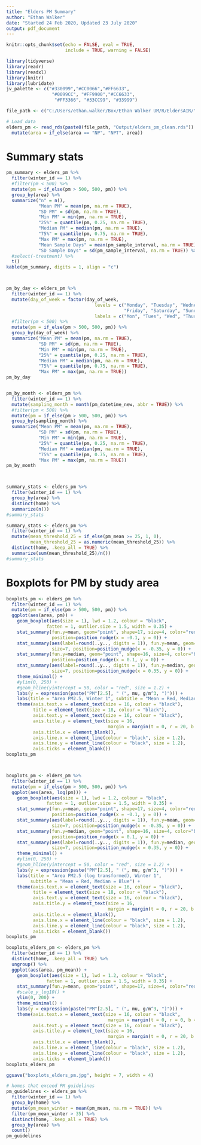 ```yaml
---
title: "Elders PM Summary"
author: "Ethan Walker"
date: "Started 24 Feb 2020, Updated 23 July 2020"
output: pdf_document
---
```


```r
knitr::opts_chunk$set(echo = FALSE, eval = TRUE, 
                      include = TRUE, warning = FALSE)
```

```r
library(tidyverse)
library(readr)
library(readxl)
library(knitr)
library(lubridate)
jv_palette <- c("#330099","#CC0066","#FF6633", 
                 "#0099CC", "#FF9900","#CC6633",
                  "#FF3366", "#33CC99", "#33999")
```

```r
file_path <- c("C:/Users/ethan.walker/Box/Ethan Walker UM/R/EldersAIR/")

# Load data
elders_pm <- read_rds(paste0(file_path, "Output/elders_pm_clean.rds")) %>% 
  mutate(area = if_else(area == "NP", "NPT", area))
```

# Summary stats
```r
pm_summary <- elders_pm %>% 
  filter(winter_id == 1) %>% 
  #filter(pm < 500) %>% 
  mutate(pm = if_else(pm > 500, 500, pm)) %>% 
  group_by(area) %>% 
  summarize("n" = n(),
            "Mean PM" = mean(pm, na.rm = TRUE), 
            "SD PM" = sd(pm, na.rm = TRUE),
            "Min PM" = min(pm, na.rm = TRUE), 
            "25%" = quantile(pm, 0.25, na.rm = TRUE),
            "Median PM" = median(pm, na.rm = TRUE),
            "75%" = quantile(pm, 0.75, na.rm = TRUE),
            "Max PM" = max(pm, na.rm = TRUE),
            "Mean Sample Days" = mean(pm_sample_interval, na.rm = TRUE),
            "SD Sample Days" = sd(pm_sample_interval, na.rm = TRUE)) %>% 
  #select(-treatment) %>% 
  t() 
kable(pm_summary, digits = 1, align = "c")



pm_by_day <- elders_pm %>% 
  filter(winter_id == 1) %>% 
  mutate(day_of_week = factor(day_of_week,
                                 levels = c("Monday", "Tuesday", "Wednesday", "Thursday",
                                            "Friday", "Saturday", "Sunday"),
                                 labels = c("Mon", "Tues", "Wed", "Thur", "Fri", "Sat", "Sun"))) %>% 
  #filter(pm < 500) %>% 
  mutate(pm = if_else(pm > 500, 500, pm)) %>% 
  group_by(day_of_week) %>% 
  summarize("Mean PM" = mean(pm, na.rm = TRUE), 
            "SD PM" = sd(pm, na.rm = TRUE),
            "Min PM" = min(pm, na.rm = TRUE), 
            "25%" = quantile(pm, 0.25, na.rm = TRUE),
            "Median PM" = median(pm, na.rm = TRUE),
            "75%" = quantile(pm, 0.75, na.rm = TRUE),
            "Max PM" = max(pm, na.rm = TRUE))
pm_by_day


pm_by_month <- elders_pm %>% 
  filter(winter_id == 1) %>% 
  mutate(sampling_month = month(pm_datetime_new, abbr = TRUE)) %>%
  #filter(pm < 500) %>% 
  mutate(pm = if_else(pm > 500, 500, pm)) %>% 
  group_by(sampling_month) %>% 
  summarize("Mean PM" = mean(pm, na.rm = TRUE), 
            "SD PM" = sd(pm, na.rm = TRUE),
            "Min PM" = min(pm, na.rm = TRUE), 
            "25%" = quantile(pm, 0.25, na.rm = TRUE),
            "Median PM" = median(pm, na.rm = TRUE),
            "75%" = quantile(pm, 0.75, na.rm = TRUE),
            "Max PM" = max(pm, na.rm = TRUE))
pm_by_month



summary_stats <- elders_pm %>% 
  filter(winter_id == 1) %>% 
  group_by(area) %>% 
  distinct(home) %>% 
  summarize(n())
#summary_stats

summary_stats <- elders_pm %>% 
  filter(winter_id == 1) %>% 
  mutate(mean_threshold_25 = if_else(pm_mean >= 25, 1, 0),
         mean_threshold_25 = as.numeric(mean_threshold_25)) %>% 
  distinct(home, .keep_all = TRUE) %>% 
  summarize(sum(mean_threshold_25)/n())
#summary_stats
```


# Boxplots for PM by study area
```r
boxplots_pm <- elders_pm %>% 
  filter(winter_id == 1) %>% 
  mutate(pm = if_else(pm > 500, 500, pm)) %>% 
  ggplot(aes(area, pm)) +
    geom_boxplot(aes(size = 1), lwd = 1.2, colour = "black", 
               fatten = 1, outlier.size = 1.5, width = 0.35) +
    stat_summary(fun.y=mean, geom="point", shape=17, size=4, color="red",
                 position=position_nudge(x = -0.1, y = 0)) +
    stat_summary(aes(label=round(..y.., digits = 1)), fun.y=mean, geom="text", 
                 size=7, position=position_nudge(x = -0.35, y = 0)) +
    stat_summary(fun.y=median, geom="point", shape=16, size=4, color="blue",
                 position=position_nudge(x = 0.1, y = 0)) +
    stat_summary(aes(label=round(..y.., digits = 1)), fun.y=median, geom="text", 
                 size=7, position=position_nudge(x = 0.35, y = 0)) +
    theme_minimal() +
    #ylim(0, 250) +
    #geom_hline(yintercept = 50, color = "red", size = 1.2) +
    labs(y = expression(paste("PM"[2.5], " (", mu, g/m^3, ")"))) +
    labs(title = "Area PM2.5, Winter 1", subtitle = "Mean = Red, Median = Blue") +
    theme(axis.text.x = element_text(size = 16, colour = "black"),
          title = element_text(size = 18, colour = "black"),
          axis.text.y = element_text(size = 16, colour = "black"),
          axis.title.y = element_text(size = 16,
                                      margin = margin(t = 0, r = 20, b = 0, l = 0)),
          axis.title.x = element_blank(),
          axis.line.x = element_line(colour = "black", size = 1.2), 
          axis.line.y = element_line(colour = "black", size = 1.2), 
          axis.ticks = element_blank())
boxplots_pm



boxplots_pm <- elders_pm %>% 
  filter(winter_id == 1) %>% 
  mutate(pm = if_else(pm > 500, 500, pm)) %>% 
  ggplot(aes(area, log(pm))) +
    geom_boxplot(aes(size = 1), lwd = 1.2, colour = "black", 
               fatten = 1, outlier.size = 1.5, width = 0.35) +
    stat_summary(fun.y=mean, geom="point", shape=17, size=4, color="red",
                 position=position_nudge(x = -0.1, y = 0)) +
    stat_summary(aes(label=round(..y.., digits = 1)), fun.y=mean, geom="text", 
                 size=7, position=position_nudge(x = -0.35, y = 0)) +
    stat_summary(fun.y=median, geom="point", shape=16, size=4, color="blue",
                 position=position_nudge(x = 0.1, y = 0)) +
    stat_summary(aes(label=round(..y.., digits = 1)), fun.y=median, geom="text", 
                 size=7, position=position_nudge(x = 0.35, y = 0)) +
    theme_minimal() +
    #ylim(0, 250) +
    #geom_hline(yintercept = 50, color = "red", size = 1.2) +
    labs(y = expression(paste("PM"[2.5], " (", mu, g/m^3, ")"))) +
    labs(title = "Area PM2.5 (log transformed), Winter 1",
         subtitle = "Mean = Red, Median = Blue") +
    theme(axis.text.x = element_text(size = 16, colour = "black"),
          title = element_text(size = 18, colour = "black"),
          axis.text.y = element_text(size = 16, colour = "black"),
          axis.title.y = element_text(size = 16,
                                      margin = margin(t = 0, r = 20, b = 0, l = 0)),
          axis.title.x = element_blank(),
          axis.line.x = element_line(colour = "black", size = 1.2), 
          axis.line.y = element_line(colour = "black", size = 1.2), 
          axis.ticks = element_blank())
boxplots_pm
```

\pagebreak  

```r
boxplots_elders_pm <- elders_pm %>% 
  filter(winter_id == 1) %>% 
  distinct(home, .keep_all = TRUE) %>% 
  ungroup() %>% 
  ggplot(aes(area, pm_mean)) +
    geom_boxplot(aes(size = 1), lwd = 1.2, colour = "black", 
               fatten = 1, outlier.size = 1.5, width = 0.35) +
    stat_summary(fun.y=mean, geom="point", shape=17, size=4, color="red") +
    #scale_y_log10() +
    ylim(0, 200) +
    theme_minimal() +
    labs(y = expression(paste("PM"[2.5], " (", mu, g/m^3, ")"))) +
    theme(axis.text.x = element_text(size = 16, colour = "black",
                                      margin = margin(t = 0, r = 0, b = 30, l = 0)),
          axis.text.y = element_text(size = 16, colour = "black"),
          axis.title.y = element_text(size = 16,
                                      margin = margin(t = 0, r = 20, b = 0, l = 0)),
          axis.title.x = element_blank(),
          axis.line.x = element_line(colour = "black", size = 1.2), 
          axis.line.y = element_line(colour = "black", size = 1.2), 
          axis.ticks = element_blank())
boxplots_elders_pm

ggsave("boxplots_elders_pm.jpg", height = 7, width = 4)
```


```r
# homes that exceed PM guidelines
pm_guidelines <- elders_pm %>% 
  filter(winter_id == 1) %>% 
  group_by(home) %>% 
  mutate(pm_mean_winter = mean(pm_mean, na.rm = TRUE)) %>% 
  filter(pm_mean_winter > 35) %>% 
  distinct(home, .keep_all = TRUE) %>% 
  group_by(area) %>% 
  count()
pm_guidelines
```

